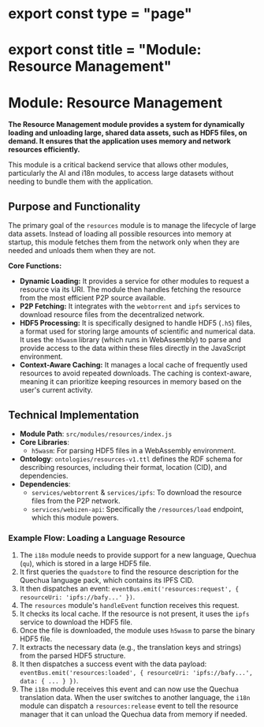 # export const type = "page"
# export const title = "Module: Resource Management"
# Module: Resource Management

**The Resource Management module provides a system for dynamically loading and unloading large, shared data assets, such as HDF5 files, on demand. It ensures that the application uses memory and network resources efficiently.**

This module is a critical backend service that allows other modules, particularly the AI and i18n modules, to access large datasets without needing to bundle them with the application.

## Purpose and Functionality

The primary goal of the `resources` module is to manage the lifecycle of large data assets. Instead of loading all possible resources into memory at startup, this module fetches them from the network only when they are needed and unloads them when they are not.

**Core Functions:**
-   **Dynamic Loading:** It provides a service for other modules to request a resource via its URI. The module then handles fetching the resource from the most efficient P2P source available.
-   **P2P Fetching:** It integrates with the `webtorrent` and `ipfs` services to download resource files from the decentralized network.
-   **HDF5 Processing:** It is specifically designed to handle HDF5 (`.h5`) files, a format used for storing large amounts of scientific and numerical data. It uses the `h5wasm` library (which runs in WebAssembly) to parse and provide access to the data within these files directly in the JavaScript environment.
-   **Context-Aware Caching:** It manages a local cache of frequently used resources to avoid repeated downloads. The caching is context-aware, meaning it can prioritize keeping resources in memory based on the user's current activity.

## Technical Implementation

-   **Module Path**: `src/modules/resources/index.js`
-   **Core Libraries**:
    -   `h5wasm`: For parsing HDF5 files in a WebAssembly environment.
-   **Ontology**: `ontologies/resources-v1.ttl` defines the RDF schema for describing resources, including their format, location (CID), and dependencies.
-   **Dependencies**:
    -   `services/webtorrent` & `services/ipfs`: To download the resource files from the P2P network.
    -   `services/webizen-api`: Specifically the `/resources/load` endpoint, which this module powers.

### Example Flow: Loading a Language Resource

1.  The `i18n` module needs to provide support for a new language, Quechua (`qu`), which is stored in a large HDF5 file.
2.  It first queries the `quadstore` to find the resource description for the Quechua language pack, which contains its IPFS CID.
3.  It then dispatches an event: `eventBus.emit('resources:request', { resourceUri: 'ipfs://bafy...' })`.
4.  The `resources` module's `handleEvent` function receives this request.
5.  It checks its local cache. If the resource is not present, it uses the `ipfs` service to download the HDF5 file.
6.  Once the file is downloaded, the module uses `h5wasm` to parse the binary HDF5 file.
7.  It extracts the necessary data (e.g., the translation keys and strings) from the parsed HDF5 structure.
8.  It then dispatches a success event with the data payload: `eventBus.emit('resources:loaded', { resourceUri: 'ipfs://bafy...', data: { ... } })`.
9.  The `i18n` module receives this event and can now use the Quechua translation data. When the user switches to another language, the `i18n` module can dispatch a `resources:release` event to tell the resource manager that it can unload the Quechua data from memory if needed.
